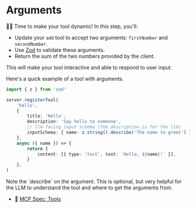 # Arguments

<EpicVideo url="https://www.epicai.pro/workshops/day-1-2-mcp-fundamentals/arguments~rosou" />

👨‍💼 Time to make your tool dynamic! In this step, you'll:

- Update your `add` tool to accept two arguments: `firstNumber` and
  `secondNumber`.
- Use [Zod](https://zod.dev/) to validate these arguments.
- Return the sum of the two numbers provided by the client.

This will make your tool interactive and able to respond to user input.

Here's a quick example of a tool with arguments.

```ts
import { z } from 'zod'

server.registerTool(
	'hello',
	{
		title: 'Hello',
		description: 'Say hello to someone',
		// llm-facing input schema (the description is for the llm)
		inputSchema: { name: z.string().describe('The name to greet') },
	},
	async ({ name }) => {
		return {
			content: [{ type: 'text', text: `Hello, ${name}!` }],
		}
	},
)
```

<callout-success>
	Note the `describe` on the argument. This is optional, but very helpful for
	the LLM to understand the tool and where to get the arguments from.
</callout-success>

- 📜
  [MCP Spec: Tools](https://modelcontextprotocol.io/specification/2025-06-18/server/tools)
